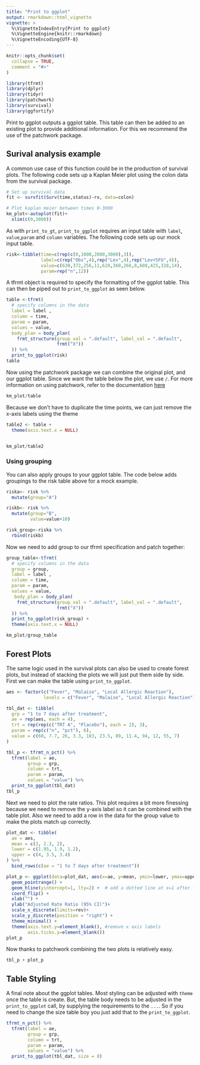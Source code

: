 ```yaml
---
title: "Print to ggplot"
output: rmarkdown::html_vignette
vignette: >
  %\VignetteIndexEntry{Print to ggplot}
  %\VignetteEngine{knitr::rmarkdown}
  %\VignetteEncoding{UTF-8}
---
```


```r
knitr::opts_chunk$set(
  collapse = TRUE,
  comment = "#>"
)
```

```r
library(tfrmt)
library(dplyr)
library(tidyr)
library(patchwork)
library(survival)
library(ggfortify)
```

Print to ggplot outputs a ggplot table. This table can then be added to an existing plot to provide additional information. For this we recommend the use of the patchwork package.

## Surival analysis example

A common use case of this function could be in the production of survival plots. The following code sets up a Kaplan Meier plot using the colon data from the survival package. 

```r
# Set up survival data
fit <- survfit(Surv(time,status)~rx, data=colon)

# Plot kaplan meier between times 0-3000
km_plot<-autoplot(fit)+
  xlim(c(0,3000))
```

As with `print_to_gt`, `print_to_ggplot` requires an input table with `label`, `value`,`param` and `column` variables.  The following code sets up our mock input table. 

```r
risk<-tibble(time=c(rep(c(0,1000,2000,3000),3)),
             label=c(rep("Obs",4),rep("Lev",4),rep("Lev+5FU",4)),
             value=c(630,372,256,11,620,360,266,8,608,425,328,14),
             param=rep("n",12))
```

A tfrmt object is required to specify the formatting of the ggplot table. This can then be piped out to `print_to_ggplot` as seen below. 

```r
table <-tfrmt(
  # specify columns in the data
  label = label ,
  column = time,
  param = param,
  values = value,
  body_plan = body_plan(
    frmt_structure(group_val = ".default", label_val = ".default",
                   frmt("X"))
  )) %>%
  print_to_ggplot(risk)
table
```

Now using the patchwork package we can combine the original plot, and our ggplot table. Since we want the table below the plot, we use `/`. For more information on using patchwork, refer to the documentation [here](https://cran.r-project.org/web/packages/patchwork/vignettes/patchwork.html)

```r
km_plot/table
```

Because we don't have to duplicate the time points, we can just remove the x-axis labels using the theme
```r
table2 <- table +
  theme(axis.text.x = NULL)


km_plot/table2
```

### Using grouping

You can also apply groups to your ggplot table. The code below adds groupings to the risk table above for a mock example. 

```r
riska<- risk %>%
  mutate(group="A")

riskb<- risk %>%
  mutate(group="B",
         value=value+10)

risk_group<-riska %>%
  rbind(riskb)
```

Now we need to add group to our tfrmt specification and patch together:

```r

group_table<-tfrmt(
  # specify columns in the data
  group = group,
  label = label ,
  column = time,
  param = param,
  values = value,
   body_plan = body_plan(
    frmt_structure(group_val = ".default", label_val = ".default",
                   frmt("X"))
  )) %>% 
  print_to_ggplot(risk_group) +
  theme(axis.text.x = NULL)

km_plot/group_table

```
## Forest Plots

The same logic used in the survival plots can also be used to create forest plots, but instead of stacking the plots we will just put them side by side. First we can make the table using `print_to_ggplot`. 


```r
aes <- factor(c("Fever", "Malaise", "Local Allergic Reaction"),
              levels = c("Fever", "Malaise", "Local Allergic Reaction"))

tbl_dat <- tibble(
  grp = "1 to 7 days after treatment",
  ae = rep(aes, each = 4),
  trt = rep(rep(c("TRT A", "Placebo"), each = 2), 3),
  param = rep(c("n", "pct"), 6),
  value = c(60, 7.7, 26, 3.3, 183, 23.5, 89, 11.4, 94, 12, 55, 7)
)

tbl_p <- tfrmt_n_pct() %>% 
  tfrmt(label = ae,
        group = grp,
        column = trt,
        param = param, 
        values = "value") %>% 
  print_to_ggplot(tbl_dat)
tbl_p

```


Next we need to plot the rate ratios. This plot requires a bit more finessing because we need to remove the y-axis label so it can be combined with the table plot. Also we need to add a row in the data for the group value to make the plots match up correctly.   
```r

plot_dat <- tibble(
  ae = aes,
  mean = c(3, 2.3, 2),
  lower = c(1.95, 1.9, 1.2),
  upper = c(4, 3.5, 3.4)
) %>% 
  bind_rows(c(ae = "1 to 7 days after treatment"))

plot_p <- ggplot(data=plot_dat, aes(x=ae, y=mean, ymin=lower, ymax=upper)) +
  geom_pointrange() + 
  geom_hline(yintercept=1, lty=2) +  # add a dotted line at x=1 after flip
  coord_flip() +
  xlab("") +
  ylab("Adjusted Rate Ratio (95% CI)")+
  scale_x_discrete(limits=rev)+
  scale_y_discrete(position = "right") + 
  theme_minimal() +
  theme(axis.text.y=element_blank(), #remove x axis labels
        axis.ticks.y=element_blank())
plot_p
```

Now thanks to patchwork combining the two plots is relatively easy. 

```r
tbl_p + plot_p
```

## Table Styling

A final note about the ggplot tables. Most styling can be adjusted with `theme` once the table is create. But, the table body needs to be adjusted in the `print_to_ggplot` call, by supplying the requirements to the `...`. So if you need to change the size table boy you just add that to the `print_to_ggplot`. 
```r
tfrmt_n_pct() %>% 
  tfrmt(label = ae,
        group = grp,
        column = trt,
        param = param, 
        values = "value") %>% 
  print_to_ggplot(tbl_dat, size = 8)
```

